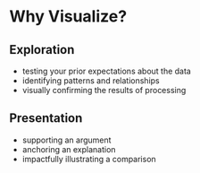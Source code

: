 # Why Visualize? 

## Exploration

- testing your prior expectations about the data
- identifying patterns and relationships
- visually confirming the results of processing

## Presentation

- supporting an argument
- anchoring an explanation
- impactfully illustrating a comparison

